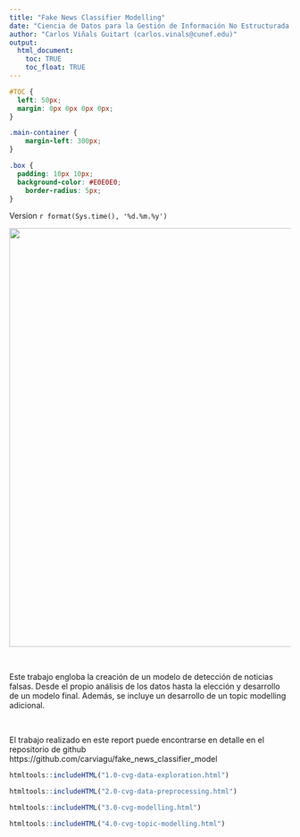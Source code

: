 ```yaml
---
title: "Fake News Classifier Modelling"
date: "Ciencia de Datos para la Gestión de Información No Estructurada - MUCD"
author: "Carlos Viñals Guitart (carlos.vinals@cunef.edu)"
output:
  html_document:
    toc: TRUE
    toc_float: TRUE
---
```

```css
#TOC {
  left: 50px;
  margin: 0px 0px 0px 0px;
}

.main-container {
    margin-left: 300px;
}

.box {
  padding: 10px 10px;
  background-color: #E0E0E0;
    border-radius: 5px;
}
```

Version `r format(Sys.time(), '%d.%m.%y')`

<p align="center">
  <img width="750" src="fake_news_title_head.png">
</p>
<br/>

Este trabajo engloba la creación de un modelo de detección de noticias falsas. Desde el propio análisis de los datos hasta la elección y desarrollo de un modelo final. Además, se incluye un desarrollo de un topic modelling adicional. 

<br/>

::: {.box}
El trabajo realizado en este report puede encontrarse en detalle en el repositorio de github https://github.com/carviagu/fake_news_classifier_model
:::

```r
htmltools::includeHTML("1.0-cvg-data-exploration.html")
```

```r
htmltools::includeHTML("2.0-cvg-data-preprocessing.html")
```


```r
htmltools::includeHTML("3.0-cvg-modelling.html")
```


```r
htmltools::includeHTML("4.0-cvg-topic-modelling.html")
```

